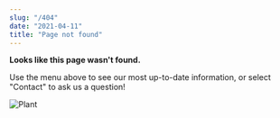 ```yaml
---
slug: "/404"
date: "2021-04-11"
title: "Page not found"
---
```


**Looks like this page wasn't found.**

Use the menu above to see our most  up-to-date information, or select "Contact" to ask us a question!

![Plant](./images/plant.jpg)
